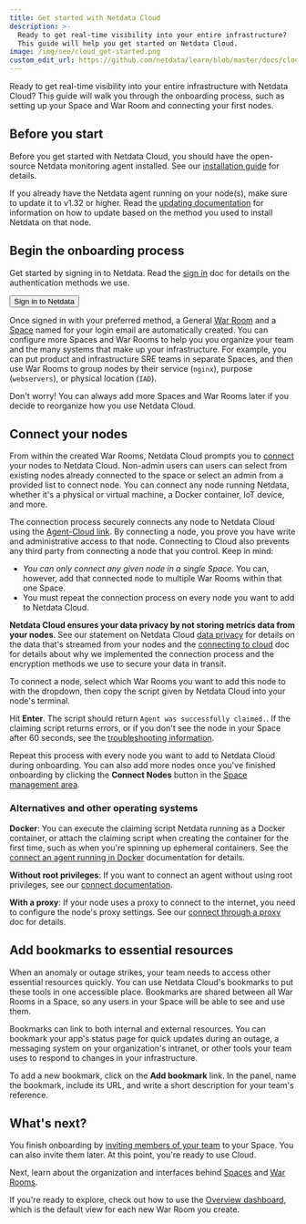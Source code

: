 ```yaml
---
title: Get started with Netdata Cloud
description: >-
  Ready to get real-time visibility into your entire infrastructure? 
  This guide will help you get started on Netdata Cloud.
image: /img/seo/cloud_get-started.png
custom_edit_url: https://github.com/netdata/learn/blob/master/docs/cloud/get-started.mdx
---
```



Ready to get real-time visibility into your entire infrastructure with Netdata Cloud? This guide will walk you through
the onboarding process, such as setting up your Space and War Room and connecting your first nodes.

## Before you start

Before you get started with Netdata Cloud, you should have the open-source Netdata monitoring agent installed. See our
[installation guide](/docs/get-started) for details.

If you already have the Netdata agent running on your node(s), make sure to update it to v1.32 or higher. Read the
[updating documentation](/docs/agent/packaging/installer/update/) for information on how to update based on the method
you used to install Netdata on that node.

## Begin the onboarding process

Get started by signing in to Netdata. Read the [sign in](/docs/cloud/manage/sign-in) doc for details on the
authentication methods we use.

<Link to="https://app.netdata.cloud" className="group">
    <button className="relative text-text bg-gray-200 px-4 py-2 rounded">
        <span className="z-10 relative font-semibold group-hover:text-gray-100">Sign in to Netdata</span>
        <div className="opacity-0 group-hover:opacity-100 transition absolute z-0 inset-0 bg-gradient-to-r from-green to-green-lighter rounded"></div>
    </button>
</Link>

Once signed in with your preferred method, a General [War Room](/docs/cloud/war-rooms) and a [Space](/docs/cloud/spaces) 
named for your login email are automatically created. You can configure more Spaces and War Rooms to help you you organize your team 
and the many systems that make up your infrastructure. For example, you can put product and infrastructure SRE teams in separate 
Spaces, and then use War Rooms to group nodes by their service (`nginx`), purpose (`webservers`), or physical location (`IAD`).

Don't worry! You can always add more Spaces and War Rooms later if you decide to reorganize how you use Netdata Cloud.

## Connect your nodes

From within the created War Rooms, Netdata Cloud prompts you to [connect](/docs/agent/claim) your nodes to Netdata Cloud. Non-admin 
users can users can select from existing nodes already connected to the space or select an admin from a provided list to connect node. 
You can connect any node running Netdata, whether it's a physical or virtual machine, a Docker container, IoT device, and more. 

The connection process securely connects any node to Netdata Cloud using the [Agent-Cloud link](/docs/agent/aclk). By
connecting a node, you prove you have write and administrative access to that node. Connecting to Cloud also prevents any third party
from connecting a node that you control. Keep in mind:

- _You can only connect any given node in a single Space_. You can, however, add that connected node to multiple War Rooms
  within that one Space.
- You must repeat the connection process on every node you want to add to Netdata Cloud.

<Callout type="notice">

**Netdata Cloud ensures your data privacy by not storing metrics data from your nodes**. See our statement on Netdata
Cloud [data privacy](/docs/agent/aclk/#data-privacy) for details on the data that's streamed from your nodes and the
[connecting to cloud](/docs/agent/claim) doc for details about why we implemented the connection process and the encryption methods
we use to secure your data in transit. 

</Callout>

To connect a node, select which War Rooms you want to add this node to with the dropdown, then copy the script given by
Netdata Cloud into your node's terminal.

Hit **Enter**. The script should return `Agent was successfully claimed.`. If the claiming script returns errors, or if
you don't see the node in your Space after 60 seconds, see the [troubleshooting
information](/docs/agent/claim#troubleshooting).

Repeat this process with every node you want to add to Netdata Cloud during onboarding. You can also add more nodes once
you've finished onboarding by clicking the **Connect Nodes** button in the [Space management
area](/docs/cloud/spaces/#manage-spaces).

### Alternatives and other operating systems

**Docker**: You can execute the claiming script Netdata running as a Docker container, or attach the claiming script
when creating the container for the first time, such as when you're spinning up ephemeral containers. See the [connect an agent running in Docker](/docs/agent/claim#connect-an-agent-running-in-docker) documentation for details.

**Without root privileges**: If you want to connect an agent without using root privileges, see our [connect
documentation](/docs/agent/claim#connect-an-agent-without-root-privileges).

**With a proxy**: If your node uses a proxy to connect to the internet, you need to configure the node's proxy settings.
See our [connect through a proxy](/docs/agent/claim#connect-through-a-proxy) doc for details.

## Add bookmarks to essential resources

When an anomaly or outage strikes, your team needs to access other essential resources quickly. You can use Netdata
Cloud's bookmarks to put these tools in one accessible place. Bookmarks are shared between all War Rooms in a Space, so
any users in your Space will be able to see and use them.

Bookmarks can link to both internal and external resources. You can bookmark your app's status page for quick updates
during an outage, a messaging system on your organization's intranet, or other tools your team uses to respond to
changes in your infrastructure.

To add a new bookmark, click on the **Add bookmark** link. In the panel, name the bookmark, include its URL, and write a
short description for your team's reference.

## What's next?

You finish onboarding by [inviting members of your team](/docs/cloud/manage/invite-your-team) to your Space. You
can also invite them later. At this point, you're ready to use Cloud.

Next, learn about the organization and interfaces behind [Spaces](/docs/cloud/spaces) and [War
Rooms](/docs/cloud/war-rooms).

If you're ready to explore, check out how to use the [Overview dashboard](/docs/cloud/visualize/overview), which is the
default view for each new War Room you create.
